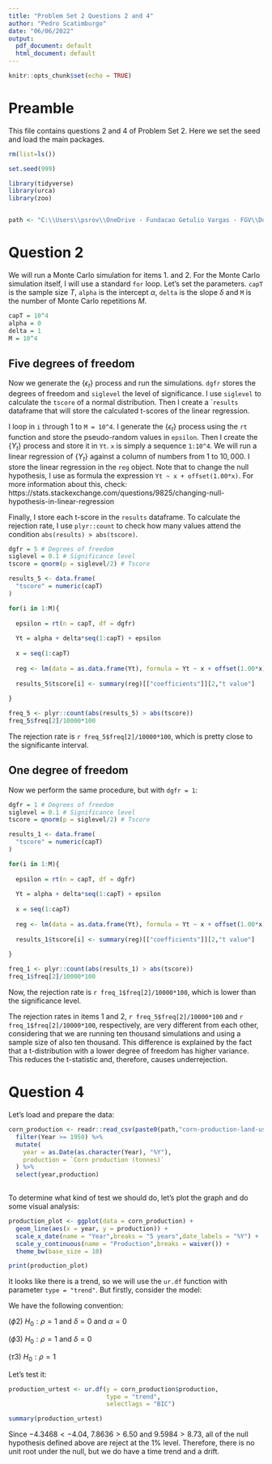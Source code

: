 ```yaml
---
title: "Problem Set 2 Questions 2 and 4"
author: "Pedro Scatimburgo"
date: "06/06/2022"
output:
  pdf_document: default
  html_document: default
---
```


```r
knitr::opts_chunk$set(echo = TRUE)
```

# Preamble

This file contains questions 2 and 4 of Problem Set 2. Here we set the seed and load the main packages.

```r

rm(list=ls())

set.seed(999)

library(tidyverse)
library(urca)
library(zoo)


path <- "C:\\Users\\psrov\\OneDrive - Fundacao Getulio Vargas - FGV\\Documentos\\EESP\\Disciplinas\\2 Tri\\Econometrics II\\Problem Sets\\Problem Set 2\\data\\"
```

# Question 2

We will run a Monte Carlo simulation for items 1. and 2. For the Monte Carlo simulation itself, I will use a standard ``for`` loop. Let's set the parameters. ``capT`` is the sample size $T$, ``alpha`` is the intercept $\alpha$, ``delta`` is the slope $\delta$ and ``M`` is the number of Monte Carlo repetitions $M$.

```r

capT = 10^4
alpha = 0
delta = 1
M = 10^4

```

## Five degrees of freedom

Now we generate the $\{\epsilon_t\}$ process and run the simulations. ``dgfr`` stores the degrees of freedom and ``siglevel`` the level of significance. I use ``siglevel`` to calculate the ``tscore`` of a normal distribution. Then I create a ``results` dataframe that will store the calculated t-scores of the linear regression.

I loop in ``i`` through 1 to ``M = 10^4``. I generate the $\{\epsilon_t\}$ process using the ``rt`` function and store the pseudo-random values in ``epsilon``. Then I create the $\{Y_t\}$ process and store it in ``Yt``. ``x`` is simply a sequence ``1:10^4``. We will run a linear regression of $\{Y_t\}$ against a column of numbers from $1$ to $10,000$. I store the linear regression in the ``reg`` object. Note that to change the null hypothesis, I use as formula the expression ``Yt ~ x + offset(1.00*x)``. For more information about this, check: https://stats.stackexchange.com/questions/9825/changing-null-hypothesis-in-linear-regression

Finally, I store each t-score in the ``results`` dataframe. To calculate the rejection rate, I use ``plyr::count`` to check how many values attend the condition ``abs(results) > abs(tscore)``.

```r
dgfr = 5 # Degrees of freedom
siglevel = 0.1 # Significance level
tscore = qnorm(p = siglevel/2) # Tscore

results_5 <- data.frame(
  "tscore" = numeric(capT)
)

for(i in 1:M){
  
  epsilon = rt(n = capT, df = dgfr)
  
  Yt = alpha + delta*seq(1:capT) + epsilon
  
  x = seq(1:capT)
  
  reg <- lm(data = as.data.frame(Yt), formula = Yt ~ x + offset(1.00*x))
  
  results_5$tscore[i] <- summary(reg)[["coefficients"]][2,"t value"]
  
}

freq_5 <- plyr::count(abs(results_5) > abs(tscore))
freq_5$freq[2]/10000*100

```

The rejection rate is `r freq_5$freq[2]/10000*100`, which is pretty close to the significante interval.

## One degree of freedom

Now we perform the same procedure, but with ``dgfr = 1``:

```r
dgfr = 1 # Degrees of freedom
siglevel = 0.1 # Significance level
tscore = qnorm(p = siglevel/2) # Tscore

results_1 <- data.frame(
  "tscore" = numeric(capT)
)

for(i in 1:M){
  
  epsilon = rt(n = capT, df = dgfr)
  
  Yt = alpha + delta*seq(1:capT) + epsilon
  
  x = seq(1:capT)
  
  reg <- lm(data = as.data.frame(Yt), formula = Yt ~ x + offset(1.00*x))
  
  results_1$tscore[i] <- summary(reg)[["coefficients"]][2,"t value"]
  
}

freq_1 <- plyr::count(abs(results_1) > abs(tscore))
freq_1$freq[2]/10000*100

```

Now, the rejection rate is `r freq_1$freq[2]/10000*100`, which is lower than the significance level.

The rejection rates in items 1 and 2, `r freq_5$freq[2]/10000*100` and `r freq_1$freq[2]/10000*100`, respectively, are very different from each other, considering that we are running ten thousand simulations and using a sample size of also ten thousand. This difference is explained by the fact that a t-distribution with a lower degree of freedom has higher variance. This reduces the t-statistic and, therefore, causes underrejection.


# Question 4

Let's load and prepare the data:

```r
corn_production <- readr::read_csv(paste0(path,"corn-production-land-us.csv")) %>%
  filter(Year >= 1950) %>%
  mutate(
    year = as.Date(as.character(Year), "%Y"),
    production = `Corn production (tonnes)`
  ) %>%
  select(year,production)
  

```

To determine what kind of test we should do, let's plot the graph and do some visual analysis:

```r
production_plot <- ggplot(data = corn_production) + 
  geom_line(aes(x = year, y = production)) +
  scale_x_date(name = "Year",breaks = "5 years",date_labels = "%Y") +
  scale_y_continuous(name = "Production",breaks = waiver()) +
  theme_bw(base_size = 10)

print(production_plot)

```

It looks like there is a trend, so we will use the ``ur.df`` function with parameter ``type = "trend"``. But firstly, consider the model:

\begin{equation}
  \Delta Y_t = \rho Y_{t-1} + \delta t + \alpha \sum_{i=1}^p \beta_i \Delta Y_t{t-i+1} + \epsilon_t
\end{equation}

We have the following convention:

$(\phi 2)$ $H_0: \rho=1 \text{ and } \delta=0 \text{ and } \alpha = 0$

$(\phi 3)$ $H_0: \rho = 1 \text{ and } \delta =0$

$(\tau 3)$ $H_0: \rho = 1$

Let's test it:


```r
production_urtest <- ur.df(y = corn_production$production,
                           type = "trend",
                           selectlags = "BIC")

summary(production_urtest)
```

Since $-4.3468 < -4.04$, $7.8636 > 6.50$ and $9.5984 > 8.73$, all of the null hypothesis defined above are reject at the 1% level. Therefore, there is no unit root under the null, but we do have a time trend and a drift.